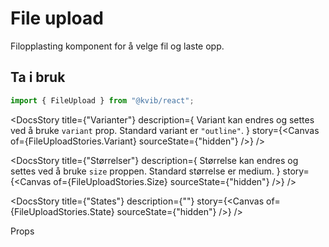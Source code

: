 
<Meta of={FileUploadStories} />

<DocsContainer>

# File upload

Filopplasting komponent for å velge fil og laste opp.

## Ta i bruk

```jsx
import { FileUpload } from "@kvib/react";
```

<Feedback component="FileUpload" />

<DocsStory
  title={"Varianter"}
  description={
    <Text>
      Variant kan endres og settes ved å bruke <Code>variant</Code> prop. Standard variant er <Code>"outline"</Code>.
    </Text>
  }
  story={<Canvas of={FileUploadStories.Variant} sourceState={"hidden"} />}
/>

<DocsStory
  title={"Størrelser"}
  description={
    <Text>
      Størrelse kan endres og settes ved å bruke <Code>size</Code> proppen. Standard størrelse er medium.
    </Text>
  }
  story={<Canvas of={FileUploadStories.Size} sourceState={"hidden"} />}
/>

<DocsStory title={"States"} description={""} story={<Canvas of={FileUploadStories.State} sourceState={"hidden"} />} />

<DocsHeading light>Props</DocsHeading>
<Canvas of={FileUploadStories.Preview} />
<Controls of={FileUploadStories.Preview} />

</DocsContainer>
